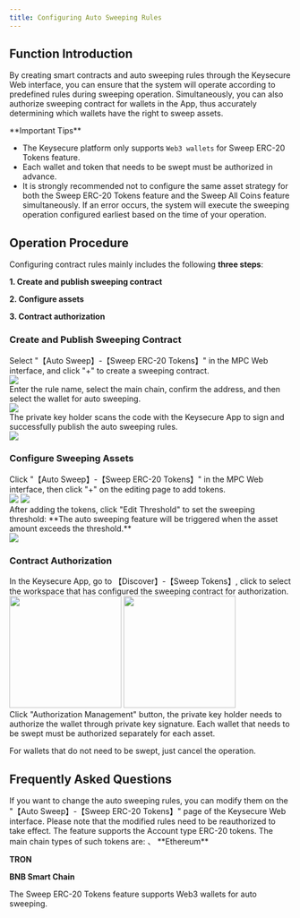 ```yaml
---
title: Configuring Auto Sweeping Rules
---
```


##  Function Introduction

By creating smart contracts and auto sweeping rules through the Keysecure Web interface, you can ensure that the system will operate according to predefined rules during sweeping operation. Simultaneously, you can also authorize sweeping contract for wallets in the App, thus accurately determining which wallets have the right to sweep assets.

<Warning>
**Important Tips**

- The Keysecure platform only supports `Web3 wallets` for Sweep ERC-20 Tokens feature.
- Each wallet and token that needs to be swept must be authorized in advance.
- It is strongly recommended not to configure the same asset strategy for both the Sweep ERC-20 Tokens feature and the Sweep All Coins feature simultaneously. If an error occurs, the system will execute the sweeping operation configured earliest based on the time of your operation.

</Warning>

##  Operation Procedure

Configuring contract rules mainly includes the following **three steps**:

**1. Create and publish sweeping contract**

**2. Configure assets**

**3. Contract authorization**

### Create and Publish Sweeping Contract 

<Steps>
<Step title="Create and Publish Sweeping Contract">
    Select "【Auto Sweep】-【Sweep ERC-20 Tokens】" in the MPC Web interface, and click "+" to create a sweeping contract.
<div className="w-full flex items-center justify-center">
    <img src="/images/user-guide/enerc201.png" />
</div>
</Step>
<Step title="Edit Auto Sweeping Rules">
   Enter the rule name, select the main chain, confirm the address, and then select the wallet for auto sweeping.
   <div className="w-full flex items-center justify-center">
    <img src="/images/user-guide/enerc202.png" />
</div>
</Step>

<Step title="Sign and Publish">
    The private key holder scans the code with the Keysecure App to sign and successfully publish the auto sweeping rules.
   <div className="w-full flex items-center justify-center">
    <img src="/images/enerc203.png" />
</div>
</Step>
</Steps>

### Configure Sweeping Assets

<Steps>
<Step title="Edit Sweeping Threshold">
    Click "【Auto Sweep】-【Sweep ERC-20 Tokens】" in the MPC Web interface, then click "+" on the editing page to add tokens.
<div className="w-full flex items-center justify-center">
<CardGroup cols={2}>
    <img src="/images/user-guide/enerc204.png" />
    <img src="/images/user-guide/enerc205.png" />
    </CardGroup>
</div>
    After adding the tokens, click "Edit Threshold" to set the sweeping threshold: **The auto sweeping feature will be triggered when the asset amount exceeds the threshold.**

<div className="w-full flex items-center justify-center">
    <img src="/images/user-guide/enerc206.png" />
</div>
</Step>
</Steps>

### Contract Authorization

<Steps>
<Step title="Open Auto Sweep Function">
In the Keysecure App, go to 【Discover】-【Sweep Tokens】, click to select the workspace that has configured the sweeping contract for authorization.

<div className="w-full flex items-center justify-center">
<CardGroup cols={2}>
    <img src="/images/user-guide/appcon.png" width="200"/>
    <img src="/images/user-guide/appcon2.png" width="200"/>
    </CardGroup>
</div>

</Step>
<Step title="Authorization Management">
   Click "Authorization Management" button, the private key holder needs to authorize the wallet through private key signature.

<Warning>
Each wallet that needs to be swept must be authorized separately for each asset.

For wallets that do not need to be swept, just cancel the operation.
</Warning>

</Step>
</Steps>

##  Frequently Asked Questions

<Accordion title="What if I want to change the auto sweeping rules?">
If you want to change the auto sweeping rules, you can modify them on the "【Auto Sweep】-【Sweep ERC-20 Tokens】" page of the Keysecure Web interface. Please note that the modified rules need to be reauthorized to take effect.
</Accordion>

<Accordion title="What types of assets does the Sweep ERC-20 Tokens feature support?">
The feature supports the Account type ERC-20 tokens. The main chain types of such tokens are:
、
**Ethereum**

**TRON**

**BNB Smart Chain**
</Accordion>

<Accordion title="What types of wallets does the Sweep ERC-20 Tokens feature support?">
The Sweep ERC-20 Tokens feature supports Web3 wallets for auto sweeping.
</Accordion>

